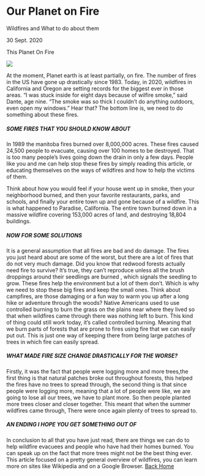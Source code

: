 # Our Planet on Fire

Wildfires and What to do about them

30 Sept. 2020

This Planet On Fire

<img src="../images/California_on_fire_ESA.jpg" />

At the moment, Planet earth is at least partially, on fire. The number of fires in the US have gone up drastically since 1983. Today, in 2020, wildfires in California and Oregon are setting records for the biggest ever in those areas. “I was stuck inside for eight days because of wilfire smoke,” said Dante, age nine. “The smoke was so thick I couldn’t do anything outdoors, even open my windows.” Hear that? The bottom line is, we need to do something about these fires.

##### SOME FIRES THAT YOU SHOULD KNOW ABOUT

In 1989 the manitoba fires burned over 8,000,000 acres. These fires caused 24,500 people to evacuate, causing over 100 homes to be destroyed. That is too many people’s lives going down the drain in only a few days. People like you and me can help stop these fires by simply reading this article, or educating themselves on the ways of wildfires and how to help the victims of them.

Think about how you would feel if your house went up in smoke, then your neighborhood burned, and then your favorite restaurants, parks, and schools, and finally your entire town up and gone because of a wildfire. This is what happened to Paradise, California. The entire town burned down in a massive wildfire covering 153,000 acres of land, and destroying 18,804 buildings.

##### NOW FOR SOME SOLUTIONS

It is a general assumption that all fires are bad and do damage. The fires you just heard about are some of the worst, but there are a lot of fires that do not very much damage. Did you know that redwood forests actually need fire to survive? It’s true, they can’t reproduce unless all the brush droppings around their seedlings are burned , which signals the seedling to grow. These fires help the environment but a lot of them don’t. Which is why we need to stop these big fires and keep the small ones. Think about campfires, are those damaging or a fun way to warm you up after a long hike or adventure through the woods? Native Americans used to use controlled burning to burn the grass on the plains near where they lived so that when wildfires came through there was nothing left to burn. This kind of thing could still work today, it’s called controlled burning. Meaning that we burn parts of forests that are prone to fires using fire that we can easily put out. This is just one way of keeping there from being large patches of trees in which fire can easily spread.

##### WHAT MADE FIRE SIZE CHANGE DRASTICALLY FOR THE WORSE?

Firstly, it was the fact that people were logging more and more trees,the first thing is that natural patches broke out throughout forests, this helped the fires have no trees to spread through, the second thing is that since people were logging more, meaning that a lot of people were like, we are going to lose all our trees, we have to plant more. So then people planted more trees closer and closer together. This meant that when the summer wildfires came through, There were once again plenty of trees to spread to.

##### AN ENDING I HOPE YOU GET SOMETHING OUT OF

In conclusion to all that you have just read, there are things we can do to help wildfire evacuees and people who have had their homes burned. You can speak up on the fact that more trees might not be the best thing ever. This article focused on a pretty general overview of wildfires, you can learn more on sites like Wikipedia and on a Google Browser. 
[Back Home](/)
